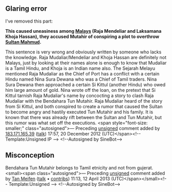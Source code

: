 <article id="14205191" title=Talk:Tun Mutahir of Malacca>
	<talkpage id="14205191" title="Talk:Tun Mutahir of Malacca">
{{WikiProject Biography
|living=no
|class=stub
|listas=Mutahir, Tun
}}

== Glaring error ==

I've removed this part:

'''This caused uneasiness among [[Malays (ethnic group)|Malays]] (Raja Mendeliar and Laksamana Khoja Hassan), they accused Mutahir of conspiring a plot to overthrow [[Mahmud Shah of Malacca|Sultan Mahmud]].'''

This sentence is very wrong and obviously written by someone who lacks the knowledge. Raja Mudaliar/Mendeliar and Khoja Hassan are definitely not Malays, just by looking at their names alone is enough to know that Mudaliar is a Tamil Hindu, and Khoja is an Indian name also. The Sejarah Melayu mentioned Raja Mudaliar as the Chief of Port has a conflict with a certain Hindu named Nina Sura Dewana who was a Chief of Tamil traders. Nina Sura Dewana then approached a certain Si Kittul (another Hindu) who owed him large amount of gold. Nina wrote off the loan, on the pretext that Si Kittul tarnish Raja Mudaliar's name by concocting a story to clash Raja Mudaliar with the Bendahara Tun Mutahir. Raja Mudaliar heard of the story from Si Kittul, and both conspired to create a rumor that caused the Sultan to become angry and hastily executed Tun Mutahir and his family. It is known that there was already rift between the Sultan and Tun Mutahir, but this rumor was what set off the executions.  &lt;span style=&quot;font-size: smaller;&quot; class=&quot;autosigned&quot;&gt;— Preceding [[Wikipedia:Signatures|unsigned]] comment added by [[Special:Contributions/183.171.165.39|183.171.165.39]] ([[User talk:183.171.165.39|talk]]) 17:57, 20 December 2012 (UTC)&lt;/span&gt;&lt;!-- Template:Unsigned IP --&gt; &lt;!--Autosigned by SineBot--&gt;

== Misconception ==

Bendahara Tun Mutahir belongs to Tamil etnicity and not from gujerat.  &lt;small&gt;&lt;span class=&quot;autosigned&quot;&gt;— Preceding [[Wikipedia:Signatures|unsigned]] comment added by [[User:Tan Meifen|Tan Meifen]] ([[User talk:Tan Meifen|talk]] • [[Special:Contributions/Tan Meifen|contribs]]) 11:13, 12 April 2013 (UTC)&lt;/span&gt;&lt;/small&gt;&lt;!-- Template:Unsigned --&gt; &lt;!--Autosigned by SineBot--&gt;
	</talkpage>
</article>